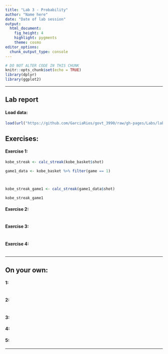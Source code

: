 ```yaml
---
title: "Lab 3 - Probability"
author: "Name here"
date: "Date of lab session"
output: 
  html_document: 
    fig_height: 4
    highlight: pygments
    theme: cosmo
editor_options: 
  chunk_output_type: console
---
```


```r
# DO NOT ALTER CODE IN THIS CHUNK
knitr::opts_chunk$set(echo = TRUE)
library(dplyr)
library(ggplot2)
```

* * *

## Lab report

#### Load data:
```r
load(url("https://github.com/GarciaRios/govt_3990/raw/gh-pages/Labs/lab3/resources/hot_hand.RData"))
```

## Exercises:

#### Exercise 1: 

```r
kobe_streak <- calc_streak(kobe_basket$shot)

game1_data <- kobe_basket %>% filter(game == 1)



kobe_streak_game1 <- calc_streak(game1_data$shot)

kobe_streak_game1
```



#### Exercise 2: 


```r

```


#### Exercise 3: 


```r

```


#### Exercise 4: 


```r

```


* * *

## On your own:

#### 1: 


```r

```


#### 2: 


```r

```


#### 3: 


#### 4: 


#### 5:


* * *
